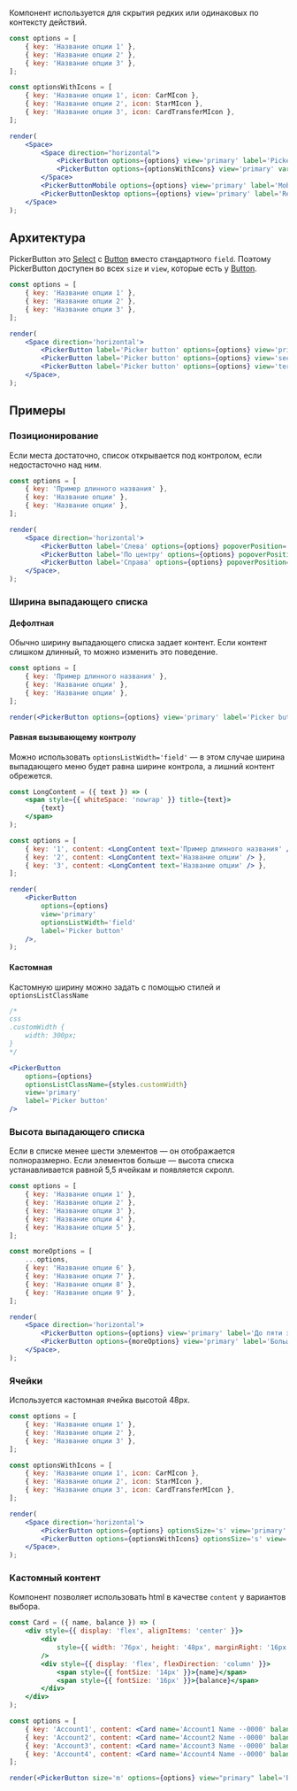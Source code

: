 Компонент используется для скрытия редких или одинаковых по контексту действий.

```jsx live
const options = [
    { key: 'Название опции 1' },
    { key: 'Название опции 2' },
    { key: 'Название опции 3' },
];

const optionsWithIcons = [
    { key: 'Название опции 1', icon: CarMIcon },
    { key: 'Название опции 2', icon: StarMIcon },
    { key: 'Название опции 3', icon: CardTransferMIcon },
];

render(
    <Space>
        <Space direction="horizontal">
            <PickerButton options={options} view='primary' label='Picker button' />
            <PickerButton options={optionsWithIcons} view='primary' variant="compact" />
        </Space>
        <PickerButtonMobile options={options} view='primary' label='Mobile' />
        <PickerButtonDesktop options={options} view='primary' label='Responsive' />
    </Space>
);
```

## Архитектура

PickerButton это <a href="/docs/компоненты-select--select">Select</a> с <a href="/docs/компоненты-button--button">Button</a> вместо стандартного `field`.
Поэтому PickerButton доступен во всех `size` и `view`, которые есть у <a href="/docs/компоненты-button--button">Button</a>.

```jsx live
const options = [
    { key: 'Название опции 1' },
    { key: 'Название опции 2' },
    { key: 'Название опции 3' },
];

render(
    <Space direction='horizontal'>
        <PickerButton label='Picker button' options={options} view='primary' size='m' />
        <PickerButton label='Picker button' options={options} view='secondary' size='s' />
        <PickerButton label='Picker button' options={options} view='tertiary' size='xxs' />
    </Space>,
);
```

## Примеры

### Позиционирование

Если места достаточно, список открывается под контролом, если недостасточно над ним.

```jsx live
const options = [
    { key: 'Пример длинного названия' },
    { key: 'Название опции' },
    { key: 'Название опции' },
];

render(
    <Space direction='horizontal'>
        <PickerButton label='Слева' options={options} popoverPosition='bottom-start' view="primary" />
        <PickerButton label='По центру' options={options} popoverPosition='bottom' view="primary" />
        <PickerButton label='Справа' options={options} popoverPosition='bottom-end' view="primary" />
    </Space>,
);
```

### Ширина выпадающего списка

#### Дефолтная

Обычно ширину выпадающего списка задает контент.
Если контент слишком длинный, то можно изменить это поведение.

```jsx live
const options = [
    { key: 'Пример длинного названия' },
    { key: 'Название опции' },
    { key: 'Название опции' },
];

render(<PickerButton options={options} view='primary' label='Picker button' />);
```

#### Равная вызывающему контролу

Можно использовать `optionsListWidth='field'`
— в этом случае ширина выпадающего меню будет равна ширине контрола, а лишний контент обрежется.

```jsx live
const LongContent = ({ text }) => (
    <span style={{ whiteSpace: 'nowrap' }} title={text}>
        {text}
    </span>
);

const options = [
    { key: '1', content: <LongContent text='Пример длинного названия' /> },
    { key: '2', content: <LongContent text='Название опции' /> },
    { key: '3', content: <LongContent text='Название опции' /> },
];

render(
    <PickerButton
        options={options}
        view='primary'
        optionsListWidth='field'
        label='Picker button'
    />,
);
```

#### Кастомная

Кастомную ширину можно задать с помощью стилей и `optionsListClassName`

```jsx
/*
css
.customWidth {
    width: 300px;
}
*/

<PickerButton
    options={options}
    optionsListClassName={styles.customWidth}
    view='primary'
    label='Picker button'
/>
```

### Высота выпадающего списка

Если в списке менее шести элементов — он отображается полноразмерно.
Если элементов больше — высота списка устанавливается равной 5,5 ячейкам и появляется скролл.

```jsx live
const options = [
    { key: 'Название опции 1' },
    { key: 'Название опции 2' },
    { key: 'Название опции 3' },
    { key: 'Название опции 4' },
    { key: 'Название опции 5' },
];

const moreOptions = [
    ...options,
    { key: 'Название опции 6' },
    { key: 'Название опции 7' },
    { key: 'Название опции 8' },
    { key: 'Название опции 9' },
];

render(
    <Space direction='horizontal'>
        <PickerButton options={options} view='primary' label='До пяти элементов' />
        <PickerButton options={moreOptions} view='primary' label='Больше пяти элементов' />
    </Space>,
);
```

### Ячейки

Используется кастомная ячейка высотой 48рх.

```jsx live
const options = [
    { key: 'Название опции 1' },
    { key: 'Название опции 2' },
    { key: 'Название опции 3' },
];

const optionsWithIcons = [
    { key: 'Название опции 1', icon: CarMIcon },
    { key: 'Название опции 2', icon: StarMIcon },
    { key: 'Название опции 3', icon: CardTransferMIcon },
];

render(
    <Space direction='horizontal'>
        <PickerButton options={options} optionsSize='s' view='primary' label='Без иконки' />
        <PickerButton options={optionsWithIcons} optionsSize='s' view='primary' label='С иконкой' />
    </Space>,
);
```

### Кастомный контент

Компонент позволяет использовать html в качестве `content` у вариантов выбора.

```jsx live
const Card = ({ name, balance }) => (
    <div style={{ display: 'flex', alignItems: 'center' }}>
        <div
            style={{ width: '76px', height: '48px', marginRight: '16px', background: '#E7E9EB' }}
        />
        <div style={{ display: 'flex', flexDirection: 'column' }}>
            <span style={{ fontSize: '14px' }}>{name}</span>
            <span style={{ fontSize: '16px' }}>{balance}</span>
        </div>
    </div>
);

const options = [
    { key: 'Account1', content: <Card name='Account1 Name ··0000' balance='100 000,00 ₽' /> },
    { key: 'Account2', content: <Card name='Account2 Name ··0000' balance='150 000,00 ₽' /> },
    { key: 'Account3', content: <Card name='Account3 Name ··0000' balance='230 000,00 ₽' /> },
    { key: 'Account4', content: <Card name='Account4 Name ··0000' balance='12 000,00 ₽' /> },
];

render(<PickerButton size='m' options={options} view="primary" label='Выберите карту' preventFlip={false} />);
```

